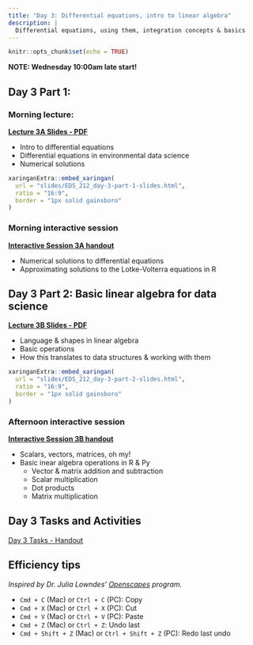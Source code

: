 ```yaml
---
title: "Day 3: Differential equations, intro to linear algebra"
description: |
  Differential equations, using them, integration concepts & basics
---
```


```r
knitr::opts_chunk$set(echo = TRUE)
```

**NOTE: Wednesday 10:00am late start!**

## Day 3 Part 1:

### Morning lecture: 

**[Lecture 3A Slides - PDF]()**

- Intro to differential equations 
- Differential equations in environmental data science
- Numerical solutions

```r
xaringanExtra::embed_xaringan(
  url = "slides/EDS_212_day-3-part-1-slides.html",
  ratio = "16:9",
  border = "1px solid gainsboro"
)
```

### Morning interactive session

**[Interactive Session 3A handout](comp_session_keys/comp_session_3a.html)**

- Numerical solutions to differential equations
- Approximating solutions to the Lotke-Volterra equations in R

## Day 3 Part 2: Basic linear algebra for data science

**[Lecture 3B Slides - PDF]()**

- Language & shapes in linear algebra
- Basic operations
- How this translates to data structures & working with them

```r
xaringanExtra::embed_xaringan(
  url = "slides/EDS_212_day-3-part-2-slides.html",
  ratio = "16:9",
  border = "1px solid gainsboro"
)
```

### Afternoon interactive session

**[Interactive Session 3B handout](comp_session_keys/comp_session_3b.html)**

- Scalars, vectors, matrices, oh my!
- Basic inear algebra operations in R & Py 
    - Vector & matrix addition and subtraction
    - Scalar multiplication
    - Dot products
    - Matrix multiplication

## Day 3 Tasks and Activities

[Day 3 Tasks - Handout]()

## Efficiency tips 

*Inspired by Dr. Julia Lowndes' [Openscapes](openscapes.org) program.*

- `Cmd + C` (Mac) or `Ctrl + C` (PC): Copy
- `Cmd + X` (Mac) or `Ctrl + X` (PC): Cut
- `Cmd + V` (Mac) or `Ctrl + V` (PC): Paste
- `Cmd + Z` (Mac) or `Ctrl + Z`: Undo last
- `Cmd + Shift + Z` (Mac) or `Ctrl + Shift + Z` (PC): Redo last undo

